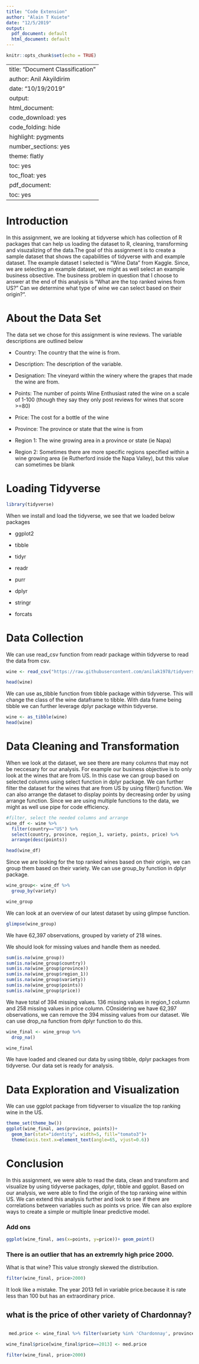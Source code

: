 ---
title: "Code Extension"
author: "Alain T Kuiete"
date: "12/5/2019"
output:
  pdf_document: default
  html_document: default
---

```{r setup, include=FALSE}
knitr::opts_chunk$set(echo = TRUE)
```

---
title: "Document Classification"
author: Anil Akyildirim
date: "10/19/2019"
output:
  html_document:
    code_download: yes
    code_folding: hide
    highlight: pygments
    number_sections: yes
    theme: flatly
    toc: yes
    toc_float: yes
  pdf_document:
    toc: yes
---


# Introduction

In this assignment, we are looking at tidyverse which has collection of R packages that can help us loading the dataset to R, cleaning, transforming and visuzalizing of the data.The goal of this assignment is to create a sample dataset that shows the capabilities of tidyverse with and example dataset. The example dataset I selected is "Wine Data" from Kaggle. Since, we are selecting an example dataset, we might as well select an example business obsective. The business problem in question that I choose to answer at the end of this analysis is "What are the top ranked wines from US?" Can we determine what type of wine we can select based on their origin?". 

# About the Data Set

The data set we chose for this assignment is wine reviews. The variable descriptions are outlined below

* Country: The country that the wine is from.

* Description: The description of the variable.

* Designation: The vineyard within the winery where the grapes that made the wine are from.

* Points: The number of points Wine Enthusiast rated the wine on a scale of 1-100 (though they say they only post reviews for wines that score >=80)

* Price: The cost for a bottle of the wine

* Province: The province or state that the wine is from

* Region 1: The wine growing area in a province or state (ie Napa)

* Region 2: Sometimes there are more specific regions specified within a wine growing area (ie Rutherford inside the Napa Valley), but this value can sometimes be blank

# Loading Tidyverse

```{r}
library(tidyverse)
```

When we install and load the tidyverse, we see that we loaded below packages

* ggplot2

* tibble

* tidyr

* readr

* purr

* dplyr 

* stringr

* forcats 

# Data Collection

We can use read_csv function from readr package within tidyverse to read the data from csv.

```{r}

wine <- read_csv("https://raw.githubusercontent.com/anilak1978/tidyverse/master/winemag-data_first150k.csv")

head(wine)

```

We can use as_tibble function from tibble package within tidyverse. This will change the class of the wine dataframe to tibble. With data frame being tibble we can further leverage dplyr package within tidyverse. 

```{r}

wine <- as_tibble(wine)
head(wine)

```

# Data Cleaning and Transformation

When we look at the dataset, we see there are many columns that may not be neccesary for our analysis. For example our business objective is to only look at the wines that are from US. In this case we can group based on selected columns using select function in dplyr package. We can further filter the dataset for the wines that are from US by using filter() function. We can also arrange the dataset to display points by decreasing order by using arrange function. Since we are using multiple functions to the data, we might as well use pipe for code efficiency. 

```{r}
#filter, select the needed columns and arrange 
wine_df <- wine %>%
  filter(country=="US") %>%
  select(country, province, region_1, variety, points, price) %>%
  arrange(desc(points))

head(wine_df)

```

Since we are looking for the top ranked wines based on their origin, we can group them based on their variety. We can use group_by function in dplyr package. 

```{r}

wine_group<- wine_df %>%
  group_by(variety)

wine_group


```

We can look at an overview of our latest dataset by using glimpse function.

```{r}

glimpse(wine_group)

```

We have 62,397 observations, grouped by variety of 218 wines. 

We should look for missing values and handle them as needed.

```{r}

sum(is.na(wine_group))
sum(is.na(wine_group$country))
sum(is.na(wine_group$province))
sum(is.na(wine_group$region_1))
sum(is.na(wine_group$variety))
sum(is.na(wine_group$points))
sum(is.na(wine_group$price))

```


We have total of 394 missing values. 136 missing values in region_1 column and 258 missing values in price column. COnsidering we have 62,397 observations, we can remove the 394 missing values from our dataset. We can use drop_na function from dplyr function to do this. 

```{r}

wine_final <- wine_group %>%
  drop_na()

wine_final


```

We have loaded and cleaned our data by using tibble, dplyr packages from tidyverse. Our data set is ready for analysis.

# Data Exploration and Visualization

We can use ggplot package from tidyverser to visualize the top ranking wine in the US. 

```{r}

theme_set(theme_bw())
ggplot(wine_final, aes(province, points))+
  geom_bar(stat="identity", width=5, fill="tomato3")+
  theme(axis.text.x=element_text(angle=65, vjust=0.6))

```

# Conclusion

In this assignment, we were able to read the data, clean and transform and visualize by using tidyverse packages, dplyr, tibble and ggplot. Based on our analysis, we were able to find the origin of the top ranking wine within US. We can extend this analysis further and look to see if there are correlations between variables such as points vs price. We can also explore ways to create a simple or multiple linear predictive model.  



### Add ons
```{r}
ggplot(wine_final, aes(x=points, y=price))+ geom_point()
```

### There is an outlier that has an extremrly high price 2000.
What is that wine? This value strongly skewed the distribution.
```{r}
filter(wine_final, price>2000)
```

It look like a mistake. The year 2013 fell in variable price.because it is rate less than 100 but has an extraordinary price.

## what is the price of other variety of Chardonnay?
```{r}
```


```{r}
 med.price <- wine_final %>% filter(variety %in% 'Chardonnay', province %in% 'California', points==91) %>% group_by(variety,points) %>% summarise( median(price))
```

```{r}
wine_final$price[wine_final$price==2013] <- med.price
```


```{r}
filter(wine_final, price>2000)
```
